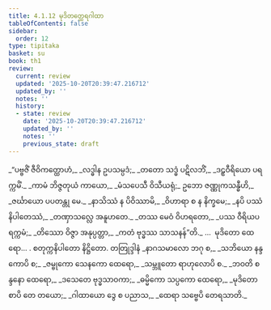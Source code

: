 ```yaml
---
title: 4.1.12 မုဒိတတ္ထေရဂါထာ
tableOfContents: false
sidebar:
  order: 12
type: tipitaka
basket: su
book: th1
review:
  current: review
  updated: '2025-10-20T20:39:47.216712'
  updated_by: ''
  notes: ''
  history:
  - state: review
    date: '2025-10-20T20:39:47.216712'
    updated_by: ''
    notes: ''
    previous_state: draft
---
```



<DynamicBreadcrumb />


<ReviewStatus review={frontmatter.review} showDetails={true} />

<HypothesisAnnotation frontmatter={frontmatter} />

<Division number="311" book="th1" e="ch" v="19" p="273">

<Paragraph number="558" type="verses" book="th1">
_“ပဗ္ဗဇိံ ဇီဝိကတ္ထောဟံ,_  
_လဒ္ဓါန ဥပသမ္ပဒံ;_  
_တတော သဒ္ဓံ ပဋိလဘိံ,_  
_ဒဠှဝီရိယော ပရက္ကမိံ._  

</Paragraph>

</Division>
<Division number="312" book="th1" e="ch" v="19" p="273">

<Paragraph number="559" type="verses" book="th1">
_ကာမံ ဘိဇ္ဇတုယံ ကာယော,_  
_မံသပေသီ ဝိသီယရုံ;_  
ဥဘော ဇဏ္ဏုကသန္ဓီဟိ,_  
_ဇင်္ဃာယော ပပတန္တု မေ._  

</Paragraph>

</Division>
<Division number="313" book="th1" e="ch" v="19" p="274">

<Paragraph number="560" type="verses" book="th1">
_နာသိဿံ န ပိဝိဿာမိ,_  
_ဝိဟာရာ စ န နိက္ခမေ;_  
_နပိ ပဿံ နိပါတေဿံ,_  
_တဏှာသလ္လေ အနူဟတေ._  

</Paragraph>

</Division>
<Division number="314" book="th1" e="ch" v="19" p="274">

<Paragraph number="561" type="verses" book="th1">
_တဿ မေဝံ ဝိဟရတော,_  
_ပဿ ဝီရိယပရက္ကမံ;_  
_တိဿော ဝိဇ္ဇာ အနုပ္ပတ္တာ,_  
_ကတံ ဗုဒ္ဓဿ သာသနန်”တိ._  


</Paragraph>
</Division>

<Paragraph number="562" type="center" book="th1">
…  မုဒိတော ထေရော… .



</Paragraph>

<Paragraph number="563" type="center" book="th1">
စတုက္ကနိပါတော နိဋ္ဌိတော.



</Paragraph>

<Paragraph number="564" type="center" book="th1">
တတြုဒ္ဒါနံ


</Paragraph>

<Paragraph number="565" type="verses" book="th1">
_နာဂသမာလော ဘဂု စ,_  
_သဘိယော နန္ဒကောပိ စ;_  
_ဇမ္ဗုကော သေနကော ထေရော,_  
_သမ္ဘူတော ရာဟုလောပိ စ._  

</Paragraph>

<Paragraph number="566" type="verses" book="th1">
_ဘဝတိ စန္ဒနော ထေရော,_  
_ဒသေတေ ဗုဒ္ဓသာဝကာ;_  
_ဓမ္မိကော သပ္ပကော ထေရော,_  
_မုဒိတော စာပိ တေ တယော;_  
_ဂါထာယော ဒွေ စ ပညာသ,_  
_ထေရာ သဗ္ဗေပိ တေရသာတိ._
</Paragraph>